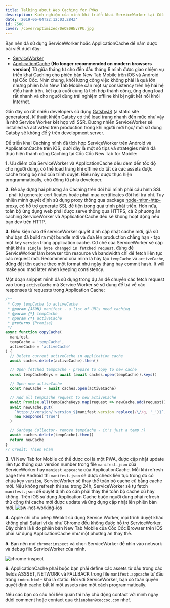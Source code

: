 ```yaml
---
title: Talking about Web Caching for PWAs
description: Kinh nghiệm của mình khi triển khai ServiceWorker tại Cốc Cốc Search Engine
date: '2019-06-04T22:12:03.284Z'
id: 7500
cover: /cover/optimized/0eOS0HNvrPU.jpg
---
```


Bạn nên đã sử dụng ServiceWorker hoặc ApplicationCache để nắm được bài viết dưới đây:

- [ServiceWorker](https://developers.google.com/web/fundamentals/primers/service-workers/)
- [ApplicationCache](https://developer.mozilla.org/en-US/docs/Web/HTML/Using_the_application_cache) **(No longer recommended on modern browsers version)**
  Từ giữa tháng tư cho đến đầu tháng 6 mình được giao nhiệm vụ triển khai Caching cho phiên bản New Tab Mobile trên iOS và Android tại Cốc Cốc. Nhìn chung, khối lượng công việc không phải là quá lớn nhưng phiên bản New Tab Mobile cần một sự consistency trên hệ hai hệ điều hành trên, kết quả cuối cùng là tích hợp thành công, ứng dụng load rất nhanh và cho người dùng trải nghiệm offline khi bị ngắt kết nối khỏi Internet.

Gần đây có rất nhiều developers sử dụng [GatsbyJS](https://www.gatsbyjs.org/) (a static site generators), kĩ thuật khiến Gatsby có thể load trang nhanh đến mức như vậy là nhờ Service Worker kết hợp với SSR. Đương nhiên ServiceWorker sẽ installed và activated trên production trong khi người mới học/ mới sử dụng Gatsby sẽ không để ý trên development server.

Để triển khai Caching mình đã tích hợp ServiceWorker trên Android và ApplicationCache trên iOS, dưới đây là một số tips và strategies mình đã thực hiện thành công Caching tại Cốc Cốc New Tab for Mobile:

**1.** Ưu điểm của ServiceWorker và ApplicationCache đều đem đến tốc độ cho người dùng, có thể load trang khi offline do tất cả các assets được cache trong bộ nhớ của trình duyệt. Điều này được thực hiện programmatically, chủ động từ phía developer.

**2.** Để xây dựng hai phương án Caching trên đòi hỏi mình phải cấu hình SSL - phải tự generate certificates hoặc phải mua certificates đòi hỏi trả phí. Tuy nhiên mình quyết định sử dụng proxy thông qua package [node-mitm-http-proxy](https://github.com/joeferner/node-http-mitm-proxy), có hỗ trợ generate SSL để tiện trong quá trình phát triển. Hơn nữa, toàn bộ ứng dụng web phải được serve thông qua HTTPS, cả 2 phương án caching ServiceWorker và ApplicationCache đều sẽ không hoạt động nếu bạn dev trên HTTP.

**3.** Điều kiện nào để serviceWorker quyết định cập nhật cache mới, giả sử như bạn đã build ra một bundle mới và đưa lên production chẳng hạn - tạo một key `version` trong application cache. Cơ chế của ServiceWorker sẽ cập nhật khi `a single byte changed in fetched request`, đừng để ServiceWorker làm browser tốn resource và bandwidth chỉ để fetch liên tục các request mới.
Recommend của mình là hãy tạo `tempCache` và `activeCache`, đừng đặt tên cache theo một format như ngày tháng hay commit hash. It will make you mad later when keeping consistency.

Một đoạn snippet mình dã sử dụng trong dự án để chuyển các fetch request vào trong `activeCache` mà Service Worker sẽ sử dụng để trả về các responses từ requests trong Application Cache:

```js
/**
 * Copy tempCache to activeCache
 * @param {JSON} manifest - a list of URls need caching
 * @param {*} tempCache
 * @param {*} activeCache
 * @returns {Promise}
 */
async function copyCache(
  manifest,
  tempCache = 'tempCache',
  activeCache = 'activeCache'
) {
  // Delete current activeCache in application cache
  await caches.delete(activeCache).then()

  // Open fetched tempCache - prepare to copy to new cache
  const tempCacheKeys = await (await caches.open(tempCache)).keys()

  // Open new activeCache
  const newCache = await caches.open(activeCache)

  // Add all tempCache request to new activeCache
  await Promise.all(tempCacheKeys.map(request => newCache.add(request)))
  await newCache.put(
    `https://version/!version_${manifest.version.replace(/\//g, '_')}`,
    new Response('true')
  )

  // Garbage Collector- remove tempCache - it's just a temp ;)
  await caches.delete(tempCache).then()
  return newCache
}
// Credit: Thien Phan
```

**3.** Vì New Tab for Mobile có thể được coi là một PWA, được cập nhật update liên tục thông qua version number trong file `manifest.json` của ServiceWorker hay `maniest.appcache` của ApplicationCache. Mỗi khi refresh page trên Android thì `manifest.json` sẽ được check liên tục trong đó có chứa key `version`, ServiceWorker sẽ thay thế toàn bộ cache cũ bằng cache mới. Nếu không refresh thì sau trong 24h, ServiceWorker sẽ tự fetch `manifest.json` để quyết định có cần phải thay thế toàn bộ cache cũ hay không. Trên iOS sử dụng Application Cache buộc người dùng phải refresh thủ công thì cache mới được update và ứng dụng cập nhật lên phiên bản mới.
![sw-not-working-ios](https://i.imgur.com/Ln0pkyz.png)

**4.** Apple chỉ cho phép Webkit sử dụng Service Worker, mọi trình duyệt khác không phải Safari ví dụ như Chrome đều không được hỗ trợ ServiceWorker. Đây chính là lí do phiên bản New Tab Mobile của Cốc Cốc Browser trên iOS phải sử dụng ApplicationCache như một phương án thay thế.

**5.** Bạn nên mở `chrome:inspect` và chọn ServiceWorker để nhìn vào network và debug file ServiceWorker của mình.

![chrome-inspect](https://i.imgur.com/iX7y9tU.png)

**6.** ApplicationCache phaỉ buộc bạn phải define các assets từ đầu trong các fields ASSSET, NETWORK và FALLBACK trong file `manifest.appcache` từ đầu trong `index.html`- khá là static. Đối với ServiceWorker, bạn có toàn quyền quyết định cache bất kì một assets nào một cách programmatically.

Nếu các bạn có câu hỏi liên quan thì hãy chủ động contact với mình ngay dưới comment hoặc contact qua `thienphan@coccoc.com` nhé!.
